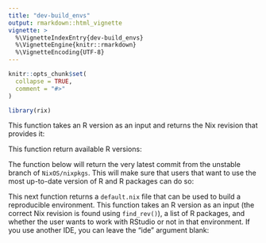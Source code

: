 ```yaml
---
title: "dev-build_envs"
output: rmarkdown::html_vignette
vignette: >
  %\VignetteIndexEntry{dev-build_envs}
  %\VignetteEngine{knitr::rmarkdown}
  %\VignetteEncoding{UTF-8}
---
```


```r
knitr::opts_chunk$set(
  collapse = TRUE,
  comment = "#>"
)
```

```r
library(rix)
```

<!-- WARNING - This vignette is generated by {fusen} from dev/build_envs.Rmd: do not edit by hand -->

<!--
You need to run the 'description' chunk in the '0-dev_history.Rmd' file before continuing your code there.
-->


This function takes an R version as an input and returns the Nix revision that provides it:


This function return available R versions:


The function below will return the very latest commit from the unstable branch
of `NixOS/nixpkgs`. This will make sure that users that want to use the most
up-to-date version of R and R packages can do so:


This next function returns a `default.nix` file that can be used to build a
reproducible environment. This function takes an R version as an input (the
correct Nix revision is found using `find_rev()`), a list of R packages, and
whether the user wants to work with RStudio or not in that environment. If
you use another IDE, you can leave the "ide" argument blank:



